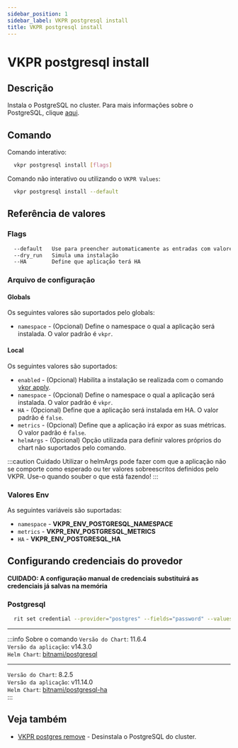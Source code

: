 ```yaml
---
sidebar_position: 1
sidebar_label: VKPR postgresql install
title: VKPR postgresql install
---
```


# VKPR postgresql install

## Descrição

Instala o PostgreSQL no cluster. Para mais informações sobre o PostgreSQL, clique [aqui](https://www.postgresql.org/).

## Comando

Comando interativo:

```bash
  vkpr postgresql install [flags]
```

Comando não interativo ou utilizando o `VKPR Values`:

```bash
  vkpr postgresql install --default
```

## Referência de valores

### Flags

```sh
  --default   Use para preencher automaticamente as entradas com valores padrões
  --dry_run   Simula uma instalação
  --HA        Define que aplicação terá HA
```

### Arquivo de configuração

#### Globals

Os seguintes valores são suportados pelo globals:

- `namespace` - (Opcional) Define o namespace o qual a aplicação será instalada. O valor padrão é `vkpr`.

#### Local

Os seguintes valores são suportados:

- `enabled` - (Opcional) Habilita a instalação se realizada com o comando [vkpr apply](/docs/commands/apply).
- `namespace` - (Opcional) Define o namespace o qual a aplicação será instalada. O valor padrão é `vkpr`.
- `HA` - (Opcional) Define que a aplicação será instalada em HA. O valor padrão é `false`.
- `metrics` - (Opcional) Define que a aplicação irá expor as suas métricas. O valor padrão é `false`.
- `helmArgs` - (Opcional) Opção utilizada para definir valores próprios do chart não suportados pelo comando.

:::caution Cuidado
Utilizar o helmArgs pode fazer com que a aplicação não se comporte como esperado ou ter valores sobreescritos definidos pelo VKPR.
Use-o quando souber o que está fazendo!
:::

### Valores Env

As seguintes variáveis são suportadas:

- `namespace` - **VKPR_ENV_POSTGRESQL_NAMESPACE**
- `metrics` - **VKPR_ENV_POSTGRESQL_METRICS**
- `HA` - **VKPR_ENV_POSTGRESQL_HA**

## Configurando credenciais do provedor

**CUIDADO: A configuração manual de credenciais substituirá as credenciais já salvas na memória**

### Postgresql

```bash
  rit set credential --provider="postgres" --fields="password" --values="seu-password"
```

---

:::info Sobre o comando
`Versão do Chart`: 11.6.4 <br/>
`Versão da aplicação`: v14.3.0 <br/>
`Helm Chart`: [bitnami/postgresql](https://artifacthub.io/packages/helm/bitnami/postgresql) <br/>

---

`Versão do Chart`: 8.2.5 <br/>
`Versão da aplicação`: v11.14.0 <br/>
`Helm Chart`: [bitnami/postgresql-ha](https://artifacthub.io/packages/helm/bitnami/postgresql-ha) <br/>
:::

## Veja também

- [VKPR postgres remove](/docs/commands/postgresql/remove) - Desinstala o PostgreSQL do cluster.
